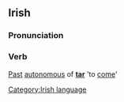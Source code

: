 ==Irish==
===Pronunciation===
{{IPA|[&#712;ha&#720;n&#601;k&#601;s]}}
===Verb===
[[Past]] [[autonomous]] of '''[[tar#Irish|tar]]''' 'to [[come]]'

[[Category:Irish language]]